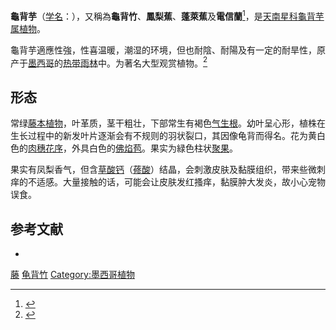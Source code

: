 {{noteTA
|1=zh-cn:龟背竹;zh-tw:龜背芋
}}
{{Speciesbox
| name = 龜背芋
| status = 
| status_system = 
| image = Monstera deliciosa neer Luochi.JPG
| image_width = 220px
| genus = Monstera
| species =  deliciosa
| authority = [[Frederik_Michael_Liebmann|Liebm.]]
| synonyms_ref = <ref>{{cite web |url=http://powo.science.kew.org/taxon/urn:lsid:ipni.org:names:87478-1#synonyms |title=''Monstera deliciosa'' Liebm. |author=<!--Not stated--> |date=2017 |website=Plants of the World Online |publisher=Board of Trustees of the Royal Botanic Gardens, Kew |access-date=11 November 2020 |archive-date=2019-03-26 |archive-url=https://web.archive.org/web/20190326161044/http://powo.science.kew.org/taxon/urn:lsid:ipni.org:names:87478-1#synonyms |dead-url=no }}</ref>
| synonyms = {{Collapsible list|
*''Monstera borsigiana'' <small>K.Koch</small>
*''Monstera deliciosa'' var. ''borsigiana'' <small>Engl.</small>
*''Monstera deliciosa'' var. ''sierrana'' <small>G.S.Bunting</small>
*''Monstera tacanaensis'' <small>Matuda</small>
*''Philodendron anatomicum'' <small>Kunth & C.D.Bouché</small>
*''Philodendron pertusum'' <small>Kunth & C.D.Bouché</small>
*''Tornelia fragrans'' <small>Gutierrez ex Schott</small>
}}}}
'''龜背芋'''（[[学名|学名]]：{{lang|la|''Monstera deliciosa''}}），又稱為'''龜背竹'''、'''鳳梨蕉'''、'''蓬萊蕉'''及'''電信蘭'''<ref>{{cite web|url=http://web.igarden.com.tw/magazine/show_one.php?serial_s=1092&serial_m=3|title=青澤龜背－電信蘭|accessdate=2010-05-23|archive-date=2011-03-05|archive-url=https://web.archive.org/web/20110305193050/http://web.igarden.com.tw/magazine/show_one.php?serial_s=1092&serial_m=3|dead-url=no}}</ref>，是[[天南星科|天南星科]][[龜背芋属|龜背芋属]][[植物|植物]]。

龜背芋適應性強，性喜温暖，潮湿的环境，但也耐陰、耐陽及有一定的耐旱性，原产于[[墨西哥|墨西哥]]的[[热带雨林|热带雨林]]中。为著名大型观赏植物。<ref>{{Cite web |url=http://www.ttvs.cy.edu.tw/kcc/961016pl/yu.htm |title=羽裂蔓綠絨  (又稱龜背芋) |accessdate=2014-05-03 |archive-date=2017-05-09 |archive-url=https://web.archive.org/web/20170509195346/http://www.ttvs.cy.edu.tw/kcc/961016pl/yu.htm |dead-url=no }}</ref>

== 形态 ==
常绿[[藤本植物|藤本植物]]，叶革质，茎干粗壮，下部常生有褐色[[气生根|气生根]]。幼叶呈心形，植株在生长过程中的新发叶片逐渐会有不规则的羽状裂口，其因像龟背而得名。花为黄白色的[[肉穗花序|肉穗花序]]，外具白色的[[佛焰苞|佛焰苞]]。果实为緑色柱状[[聚果|聚果]]。

果实有凤梨香气，但含[[草酸钙|草酸钙]]（[[蓚酸|蓚酸]]）结晶，会刺激皮肤及黏膜组织，带来些微刺痒的不适感。大量接触的话，可能会让皮肤发红搔痒，黏膜肿大发炎，故小心宠物误食。

== 参考文献 ==
{{reflist}}
* {{cite web| url =http://www.bioinfo.cn/db05/KmzwSpecies.php?action=view&id=1390| title =龟背竹| work =《中国高等植物数据库全库》| publisher =中国科学院微生物研究所| author =昆明植物研究所| accessdate =2009-02-24| deadurl =yes| archiveurl =https://web.archive.org/web/20160305042723/http://www.bioinfo.cn/db05/KmzwSpecies.php?action=view&id=1390| archivedate =2016-03-05}}
</div>
{{Taxonbar|from=Q161077}}

[[Category:藥用植物|藤]]
[[Category:龟背竹属|龟背竹]]
[[Category:墨西哥植物|Category:墨西哥植物]]